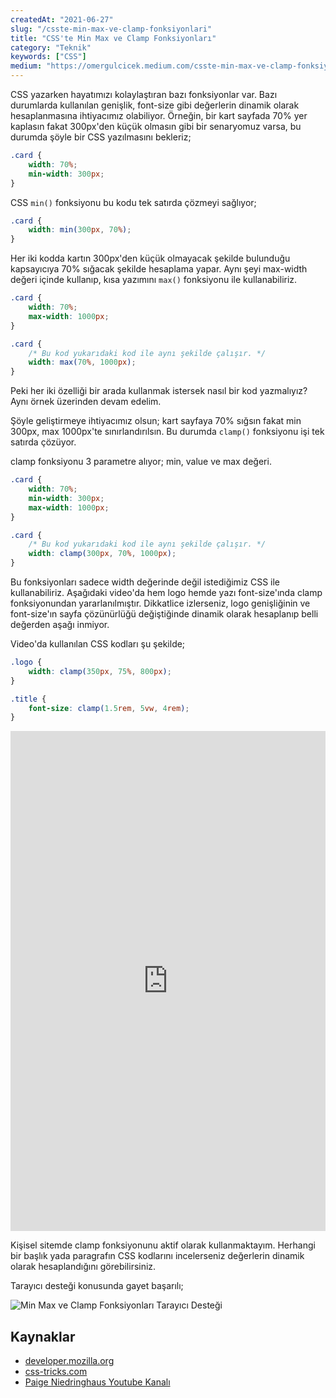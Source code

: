 ```yaml
---
createdAt: "2021-06-27"
slug: "/csste-min-max-ve-clamp-fonksiyonlari"
title: "CSS'te Min Max ve Clamp Fonksiyonları"
category: "Teknik"
keywords: ["CSS"]
medium: "https://omergulcicek.medium.com/csste-min-max-ve-clamp-fonksiyonları-3705078f7f7b"
---
```


CSS yazarken hayatımızı kolaylaştıran bazı fonksiyonlar var. Bazı durumlarda kullanılan genişlik, font-size gibi değerlerin dinamik olarak hesaplanmasına ihtiyacımız olabiliyor. Örneğin, bir kart sayfada 70% yer kaplasın fakat 300px'den küçük olmasın gibi bir senaryomuz varsa, bu durumda şöyle bir CSS yazılmasını bekleriz;

```css
.card {
	width: 70%;
	min-width: 300px;
}
```

CSS `min()` fonksiyonu bu kodu tek satırda çözmeyi sağlıyor;

```css
.card {
	width: min(300px, 70%);
}
```

Her iki kodda kartın 300px'den küçük olmayacak şekilde bulunduğu kapsayıcıya 70% sığacak şekilde hesaplama yapar. Aynı şeyi max-width değeri içinde kullanıp, kısa yazımını `max()` fonksiyonu ile kullanabiliriz.

```css
.card {
	width: 70%;
	max-width: 1000px;
}

.card {
	/* Bu kod yukarıdaki kod ile aynı şekilde çalışır. */
	width: max(70%, 1000px);
}
```

Peki her iki özelliği bir arada kullanmak istersek nasıl bir kod yazmalıyız? Aynı örnek üzerinden devam edelim.

Şöyle geliştirmeye ihtiyacımız olsun; kart sayfaya 70% sığsın fakat min 300px, max 1000px'te sınırlandırılsın. Bu durumda `clamp()` fonksiyonu işi tek satırda çözüyor.

clamp fonksiyonu 3 parametre alıyor; min, value ve max değeri.

```css
.card {
	width: 70%;
	min-width: 300px;
	max-width: 1000px;
}

.card {
	/* Bu kod yukarıdaki kod ile aynı şekilde çalışır. */
	width: clamp(300px, 70%, 1000px);
}
```

Bu fonksiyonları sadece width değerinde değil istediğimiz CSS ile kullanabiliriz. Aşağıdaki video'da hem logo hemde yazı font-size'ında clamp fonksiyonundan yararlanılmıştır. Dikkatlice izlerseniz, logo genişliğinin ve font-size'ın sayfa çözünürlüğü değiştiğinde dinamik olarak hesaplanıp belli değerden aşağı inmiyor.

Video'da kullanılan CSS kodları şu şekilde;

```css
.logo {
	width: clamp(350px, 75%, 800px);
}

.title {
	font-size: clamp(1.5rem, 5vw, 4rem);
}
```

<iframe width="100%" height="800" src="https://www.youtube.com/embed/ROFKG0jacwE" title="CSS'te Min Max ve Clamp Fonksiyonları" frameBorder="0" allow="accelerometer; autoPlay; clipboard-write; encrypted-media; gyroscope; picture-in-picture" allowFullScreen={true}></iframe>

Kişisel sitemde clamp fonksiyonunu aktif olarak kullanmaktayım. Herhangi bir başlık yada paragrafın CSS kodlarını incelerseniz değerlerin dinamik olarak hesaplandığını görebilirsiniz.

Tarayıcı desteği konusunda gayet başarılı;

![Min Max ve Clamp Fonksiyonları Tarayıcı Desteği](/blog/2021-06-27/min-max-ve-clamp-caniuse.png)

## Kaynaklar

- <a href="https://developer.mozilla.org/en-US/docs/Web/CSS/clamp()" target="_blank" rel="noreferrer noopener">developer.mozilla.org</a>
- <a href="https://css-tricks.com/min-max-and-clamp-are-css-magic/" target="_blank" rel="noreferrer noopener">css-tricks.com</a>
- <a href="https://www.youtube.com/channel/UCy_hqs-R621ZWUrNHf7vJAA" target="_blank" rel="noreferrer noopener">Paige Niedringhaus Youtube Kanalı</a>
